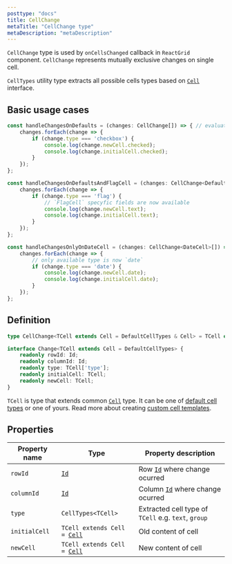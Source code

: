 ```yaml
---
posttype: "docs"
title: CellChange
metaTitle: "CellChange type"
metaDescription: "metaDescription"
---
```


`CellChange` type is used by `onCellsChanged` callback in `ReactGrid` component. `CellChange` represents 
mutually exclusive changes  on single cell.

`CellTypes` utility type extracts all possible cells types based on [`Cell`](/docs/3.0/7-api/0-interfaces/4-cell/) interface.

## Basic usage cases

```ts
const handleChangesOnDefaults = (changes: CellChange[]) => { // evaluates as `Change<TextCell> | Change<Datecell> | ...`
    changes.forEach(change => {
        if (change.type === 'checkbox') {
            console.log(change.newCell.checked);
            console.log(change.initialCell.checked);
        }
    });
};

const handleChangesOnDefaultsAndFlagCell = (changes: CellChange<DefaultCellTypes | FlagCell>[]) => { // evaluates as `Change<TextCell> | Change<Datecell> | ... | Change<FlagCell>`
    changes.forEach(change => {
        if (change.type === 'flag') {
            // `FlagCell` specyfic fields are now available
            console.log(change.newCell.text);
            console.log(change.initialCell.text);
        }
    });
};

const handleChangesOnlyOnDateCell = (changes: CellChange<DateCell>[]) => { // evaluates as `Change<DateCell>`
    changes.forEach(change => {
        // only available type is now `date`
        if (change.type === 'date') {
            console.log(change.newCell.date);
            console.log(change.initialCell.date);
        }
    });
};
```

## Definition

```ts
type CellChange<TCell extends Cell = DefaultCellTypes & Cell> = TCell extends Cell ? Change<TCell> : never;

interface Change<TCell extends Cell = DefaultCellTypes> {
    readonly rowId: Id;
    readonly columnId: Id;
    readonly type: TCell['type'];
    readonly initialCell: TCell;
    readonly newCell: TCell;
}
```

`TCell` is type that extends common [`Cell`](/docs/3.0/7-api/0-interfaces/4-cell/) type. 
It can be one of [default cell types](/docs/3.0/7-api/1-types/6-default-cells/) or one of yours. 
Read more about creating [custom cell templates](/docs/3.0/5-create-your-own-cell-template/).

## Properties

| Property name     | Type                                                                      | Property description      | 
| ------------      | -------------                                                             | --------------------      |
| `rowId`           | [`Id`](/docs/3.0/7-api/1-types/4-id/)                                     | Row [`Id`](/docs/3.0/7-api/1-types/4-id/) where change ocurred | 
| `columnId`        | [`Id`](/docs/3.0/7-api/1-types/4-id/)                                     | Column [`Id`](/docs/3.0/7-api/1-types/4-id/) where change ocurred | 
| `type`            | `CellTypes<TCell>`                                                        | Extracted cell type of `TCell` e.g. `text`, `group` | 
| `initialCell`     | `TCell extends Cell = `[`Cell`](/docs/3.0/7-api/0-interfaces/4-cell/)     | Old content of cell | 
| `newCell`         | `TCell extends Cell = `[`Cell`](/docs/3.0/7-api/0-interfaces/4-cell/)     | New content of cell | 